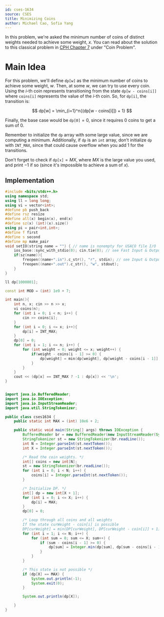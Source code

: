 ```yaml
---
id: cses-1634
source: CSES
title: Minimizing Coins
author: Michael Cao, Sofia Yang
---
```


In this problem, we're asked the minimum number of coins of distinct weights
needed to achieve some weight, $x$. You can read about the solution to this
classical problem in [CPH Chapter 7](/CPH.pdf) under "Coin Problem".

# Main Idea

For this problem, we'll define $\texttt{dp[w]}$ as the minimum number of coins
to achieve some weight, $w$. Then, at some $w$, we can try to use every coin.
Using the $i$-th coin represents transitioning from the state
$\texttt{dp[w - coins[i]]}$ where $\texttt{coins[i]}$ represents the value of
the $i$-th coin. So, for $\texttt{dp[i]}$, the transition is:

$$
dp[w] = \min_{i=1}^n{(dp[w - coins[i]]) + 1}
$$

Finally, the base case would be $\texttt{dp[0]} = 0$, since it requires $0$
coins to get a sum of $0$.

<Warning>

Remember to initialize the $\texttt{dp}$ array with some large value, since we
are computing a minimum. Additionally, if $\texttt{dp}$ is an `int` array, don't
initialize $\texttt{dp}$ with `INT_MAX`, since that could cause overflow when
you add 1 for the transitions.

</Warning>

<Warning>

Don't forget to check if $\texttt{dp[x]} = MX$, where $MX$ is the large value
you used, and print $-1$ if so (since it's impossible to achieve a sum of $x$).

</Warning>

<LanguageSection>

<CPPSection>

## Implementation

```cpp
#include <bits/stdc++.h>
using namespace std;
using ll = long long;
using vi = vector<int>;
#define pb push_back
#define rsz resize
#define all(x) begin(x), end(x)
#define sz(x) (int)(x).size()
using pi = pair<int,int>;
#define f first
#define s second
#define mp make_pair
void setIO(string name = "") { // name is nonempty for USACO file I/O
	ios_base::sync_with_stdio(0); cin.tie(0); // see Fast Input & Output
	if(sz(name)){
		freopen((name+".in").c_str(), "r", stdin); // see Input & Output
		freopen((name+".out").c_str(), "w", stdout);
	}
}

ll dp[1000001];

const int MOD = (int) 1e9 + 7;

int main(){
	int n, x; cin >> n >> x;
	vi coins(n);
	for (int i = 0; i < n; i++) {
		cin >> coins[i];
	}
	for (int i = 0; i <= x; i++){
		dp[i] = INT_MAX;
	}
	dp[0] = 0;
	for (int i = 1; i <= n; i++) {
		for (int weight = 0; weight <= x; weight++) {
			if(weight - coins[i - 1] >= 0) {
				dp[weight] = min(dp[weight], dp[weight - coins[i - 1]] + 1);
			}
		}
	}
	cout << (dp[x] == INT_MAX ? -1 : dp[x]) << '\n';
}
```

</CPPSection>


<JavaSection>

```java

import java.io.BufferedReader;
import java.io.IOException;
import java.io.InputStreamReader;
import java.util.StringTokenizer;

public class cses1634 {
	public static int MAX = (int) 10e6 + 2;

	public static void main(String[] args) throws IOException {
		BufferedReader br = new BufferedReader(new InputStreamReader(System.in));
		StringTokenizer st = new StringTokenizer(br.readLine());
		int N = Integer.parseInt(st.nextToken());
		int X = Integer.parseInt(st.nextToken());

		/* Read the coin weights. */
		int[] coins = new int[N];
		st = new StringTokenizer(br.readLine());
		for (int i = 0; i < N; i++) {
			coins[i] = Integer.parseInt(st.nextToken());
		}

		/* Initialize DP. */
		int[] dp = new int[X + 1];
		for (int i = 0; i <= X; i++) {
			dp[i] = MAX;
		}
		dp[0] = 0;

		/* Loop through all coins and all weights
		If the state curWeight - coin[i] is possible
		DP[curWeight] = min(DP[curWeight], DP[curWeight - coin[i]] + 1). */
		for (int i = 1; i <= N; i++) {
			for (int sum = 0; sum <= X; sum++) {
				if (sum - coins[i - 1] >= 0) {
					dp[sum] = Integer.min(dp[sum], dp[sum - coins[i - 1]] + 1);
				}
			}
		}

		/* This state is not possible */
		if (dp[X] == MAX) {
			System.out.println(-1);
			System.exit(0);
		}

		System.out.println(dp[X]);

	}
}

```
</JavaSection>

</LanguageSection>
